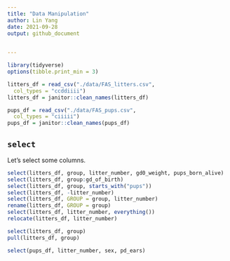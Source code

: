 ```yaml
---
title: "Data Manipulation"
author: Lin Yang
date: 2021-09-28
output: github_document
 

---
```


```r
library(tidyverse)
options(tibble.print_min = 3)

litters_df = read_csv("./data/FAS_litters.csv",
  col_types = "ccddiiii")
litters_df = janitor::clean_names(litters_df)

pups_df = read_csv("./data/FAS_pups.csv",
  col_types = "ciiiii")
pups_df = janitor::clean_names(pups_df)
```


## `select`

Let's select some columns.

```r
select(litters_df, group, litter_number, gd0_weight, pups_born_alive)
select(litters_df, group:gd_of_birth)
select(litters_df, group, starts_with("pups"))
select(litters_df, -litter_number)
select(litters_df, GROUP = group, litter_number)
rename(litters_df, GROUP = group)
select(litters_df, litter_number, everything())
relocate(litters_df, litter_number)

select(litters_df, group)
pull(litters_df, group)
```

```r
select(pups_df, litter_number, sex, pd_ears)
```






